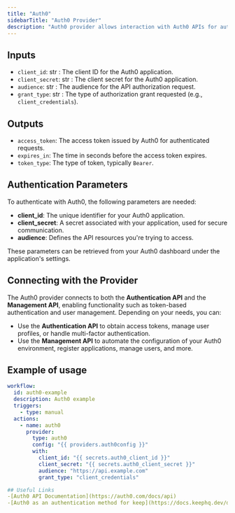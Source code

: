 ```yaml
---
title: "Auth0"
sidebarTitle: "Auth0 Provider"
description: "Auth0 provider allows interaction with Auth0 APIs for authentication and user management."
---
```


## Inputs

- `client_id`: str : The client ID for the Auth0 application.
- `client_secret`: str : The client secret for the Auth0 application.
- `audience`: str : The audience for the API authorization request.
- `grant_type`: str : The type of authorization grant requested (e.g., `client_credentials`).

## Outputs

- `access_token`: The access token issued by Auth0 for authenticated requests.
- `expires_in`: The time in seconds before the access token expires.
- `token_type`: The type of token, typically `Bearer`.

## Authentication Parameters

To authenticate with Auth0, the following parameters are needed:
- **client_id**: The unique identifier for your Auth0 application.
- **client_secret**: A secret associated with your application, used for secure communication.
- **audience**: Defines the API resources you're trying to access.

These parameters can be retrieved from your Auth0 dashboard under the application's settings.

## Connecting with the Provider

The Auth0 provider connects to both the **Authentication API** and the **Management API**, enabling functionality such as token-based authentication and user management. Depending on your needs, you can:
- Use the **Authentication API** to obtain access tokens, manage user profiles, or handle multi-factor authentication.
- Use the **Management API** to automate the configuration of your Auth0 environment, register applications, manage users, and more.

## Example of usage

```yaml
workflow:
  id: auth0-example
  description: Auth0 example
  triggers:
    - type: manual
  actions:
    - name: auth0
      provider:
        type: auth0
        config: "{{ providers.auth0config }}"
        with:
          client_id: "{{ secrets.auth0_client_id }}"
          client_secret: "{{ secrets.auth0_client_secret }}"
          audience: "https://api.example.com"
          grant_type: "client_credentials"

## Useful Links
-[Auth0 API Documentation](https://auth0.com/docs/api)
-[Auth0 as an authentication method for keep](https://docs.keephq.dev/deployment/authentication/auth0-auth)